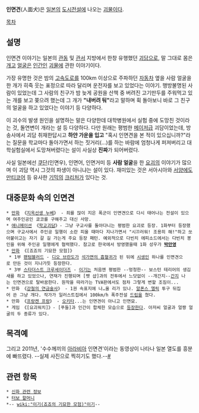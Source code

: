 '''인면견'''(人面犬)은 [[일본]]의 [[도시전설]]에 나오는 [[괴물]]이다.

[[목차]]

== 설명 ==
인면견 이야기는 일본의 [[관동]] 및 [[관서]] 지방에서 한창 유행했던 [[괴담]]으로, 말 그대로 몸은 [[개]]고 [[얼굴]]은 [[인간]]인 [[괴물]]에 관한 이야기이다.

가장 유명한 것은 밤의 [[고속도로]]를 100km 이상으로 주파하던 [[자동차]] 옆을 사람 얼굴을 한 개가 히죽 웃는 표정으로 따라 달리며 운전자를 보고 있었다는 이야기. 행방불명된 사람이 있었는데 그 사람의 친구가 밤 늦게 공원을 산책 중 버려진 고기만두를 주워먹고 있는 개를 보고 쫒으려 했는데 그 개가 '''"내버려 둬"'''라고 말하며 휙 돌아보니 바로 그 친구의 얼굴을 하고 있었다는 이야기 등 다양하다.

이 괴수의 발생 원인을 설명하는 말은 다양한데 대학병원에서 실험 중에 도망친 것이라는 것, 돌연변이 개라는 설 등 다양하다. 다만 원래는 평범한 [[메이저]]급 괴담이었는데, 방송사에서 괴담 취재한답시고 '''하얀 가운을 입고''' "혹시 인면견을 본 적이 있으십니까?"라는 질문을 학교마다 돌아가면서 하는 짓거리(…)를 하는 바람에 엄청나게 퍼져버리고 대학실험실에서 도망쳐버렸다는 설이 사실상 '''진짜'''가 되어버렸다.

사실 일본에선 [[쿠단]](인면우), 인면어, 인면거미 등 '''사람 얼굴'''을 한 [[요괴]]의 이야기가 많으며 이 괴담 역시 그것의 파생이 아니냐는 설이 있다. 재미있는 것은 서아시아와 [[서양]]에도 [[만티코어]] 등 유사한 [[기믹]]의 [[크리처]]가 있다는 것.

== 대중문화 속의 인면견 ==
 * [[만화]] 《[[지옥선생 누베]]》 - 죄를 많이 지은 폭군이 인면견으로 다시 태어나는 전설이 있으며 여주인공인 쿄코를 구해주고 대신 사망.
 * [[애니메이션]] 《[[학교괴담]]》- 그냥 구교사를 돌아다니는 평범한 요괴로 등장. 1화부터 등장했으며 구교사에서 주인공 일행이 소란 피울 때마다 지나가면서 "시끄러워! 조용히 해!"하고 쏘아붙이고는 자기 갈 길 가는게 주요 등장 패턴. 예외적으로 다빈치 에피소드에서는 다빈치 봉인을 위해 주인공 일행에게 협력했다. 참고로 한국에서 방영했을때 1화 성우가 '''[[박만영]]'''
 * [[만화]] 《[죠죠의 기묘한 모험]》 
  * 1부 [[팬텀블러드]] - [[디오 브란도]]가 [[석가면의 흡혈귀]]가 된 뒤에 [[시생인]] 하나를 인면견으로 만든 것이 지나가듯 등장한다.
  * 3부 [[스타더스트 크루세이더즈]] - [[이기(죠죠의 기묘한 모험)|이기]]는 처음엔 평범한 --멍청한-- 보스턴 테리어의 생김새를 하고 있었으나, 연재가 진행되며 [펫 샵]과의 전투에서 느닷없이 --개간지--[[간지]] 나는 인면견으로 탈바꿈한다. 원작을 따라가는 TVA판에서도 점차 그렇게 변할 조짐이...
 * 만화 《[[강철의 연금술사]]》 - 1권 속표지에 나…올 리가 있나. [[알폰스 엘릭]] 투구 뒤집어 쓴 그냥 개다. 작가가 일러스트집에서 100km/h 폭주전설 [[드립]]을 쳤다.
 * 만화 《[[프랑켄 프랑]]》 - [[오키타]]...는 인면견이 아니고 인면묘.
 * 게임 《[요괴워치]》- [푸들]과 인간이 합체한 모습으로 [[요괴워치/등장 요괴|등장한다]]. 아저씨 얼굴과 얼짱 얼굴의 두 종류가 있다.

== 목격예 ==
그리고 2011년, '수수께끼의 [[아라비아]] 인면견'이라는 동영상이 나타나 일본 열도를 흥분에 빠뜨렸다. --실제 사진으로 찍히기도 했다.--[http://www.asiae.co.kr/news/view.htm?idxno=2013020609161820734 #]

== 관련 항목 ==
 * [[신화 관련 정보]]
 * [[터보 할머니]]
 *-- [[wiki:"이기(죠죠의 기묘한 모험)"이기]]--
